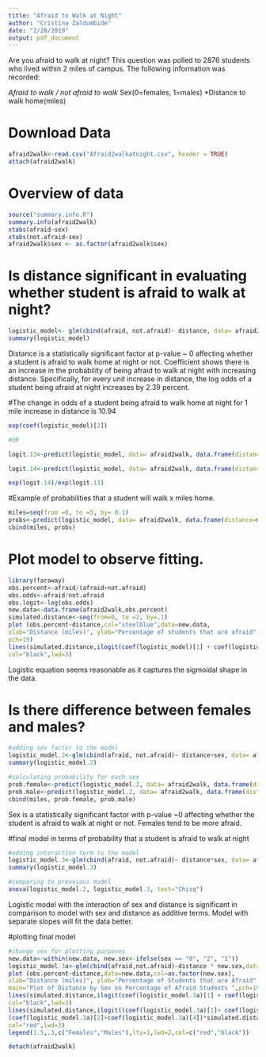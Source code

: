 ```yaml
---
title: "Afraid to Walk at Night"
author: "Cristina Zaldumbide"
date: "2/28/2019"
output: pdf_document
---
```


Are you afraid to walk at night? This question was polled to 2876 students who lived within 2 miles of campus. The following information was recorded:

*Afraid to walk / not afraid to walk
*Sex(0=females, 1=males)
*Distance to walk home(miles)

# Download Data
```r
afraid2walk<-read.csv("Afraid2walkatnight.csv", header = TRUE)
attach(afraid2walk)
```

# Overview of data
```r
source("summary.info.R")
summary.info(afraid2walk)
xtabs(afraid~sex)
xtabs(not.afraid~sex)
afraid2walk$sex <- as.factor(afraid2walk$sex)
```

# Is distance significant in evaluating whether student is afraid to walk at night?
```r
logistic_model<- glm(cbind(afraid, not.afraid)~ distance, data= afraid2walk, family= binomial(link="logit"))
summary(logistic_model)
```

Distance is a statistically significant factor at p-value ~ 0 affecting whether a student is afraid to walk home at night or not. Coefficient shows there is an increase in the probability of being afraid to walk at night with increasing distance. Specifically, for every unit increase in distance, the log odds of a student being afraid at night increases by 2.39 percent.


#The change in odds of a student being afraid to walk home at night for 1 mile increase in distance is 10.94
```r
exp(coef(logistic_model)[2])

#OR

logit.13<-predict(logistic_model, data= afraid2walk, data.frame(distance=13))

logit.14<-predict(logistic_model, data= afraid2walk, data.frame(distance=14))

exp(logit.14)/exp(logit.13)
```


#Example of probabilities that a student will walk x miles home. 
```r
miles=seq(from =0, to =5, by= 0.1)
probs<-predict(logistic_model, data= afraid2walk, data.frame(distance=miles), type="response")
cbind(miles, probs)
```
# Plot model to observe fitting.

```r
library(faraway)
obs.percent<-afraid/(afraid+not.afraid)
obs.odds<-afraid/not.afraid
obs.logit<-log(obs.odds)
new.data<-data.frame(afraid2walk,obs.percent)
simulated.distance<-seq(from=0, to =2, by=.1)
plot (obs.percent~distance,col="steelblue",data=new.data,
xlab="Distance (miles)", ylab="Percentage of students that are afraid",
pch=19)
lines(simulated.distance,ilogit(coef(logistic_model)[1] + coef(logistic_model)[2]*simulated.distance),
col="black",lwd=3)
```

Logistic equation seems reasonable as it captures the  sigmoidal shape in the data. 

# Is there difference between females and males?
```r
#adding sex factor to the model
logistic_model.2<-glm(cbind(afraid, not.afraid)~ distance+sex, data= afraid2walk, family= binomial(link="logit"))
summary(logistic_model.2)

#calculating probability for each sex
prob.female<-predict(logistic_model.2, data= afraid2walk, data.frame(distance=miles, sex="0"), type="response")
prob.male<-predict(logistic_model.2, data= afraid2walk, data.frame(distance=miles, sex="1"), type="response")
cbind(miles, prob.female, prob.male)
```

Sex is a statistically significant factor with p-value ~0  affecting whether the student is afraid to walk at night or not. Females tend to be more afraid. 

#final model in terms of probability that a student is afraid to walk at night
```r
#adding interaction term to the model
logistic_model.3<-glm(cbind(afraid, not.afraid)~ distance*sex, data= afraid2walk, family= binomial(link="logit"))
summary(logistic_model.3)

#comparing to preovious model
anova(logistic_model.2, logistic_model.3, test="Chisq")
```
Logistic model with the interaction of sex and distance is significant in comparison to model with sex and distance as additive terms. Model with separate slopes will fit the data better. 

#plotting final model
```r
#change sex for plotting purposes
new.data<-within(new.data, new.sex<-ifelse(sex == "0", "2", "1"))
logistic_model.3a<-glm(cbind(afraid,not.afraid)~distance * new.sex,data=new.data,family=binomial)
plot (obs.percent~distance,data=new.data,col=as.factor(new.sex),
xlab="Distance (miles)", ylab="Percentage of Students that are Afraid",
main="Plot of Distance by Sex on Percentage of Afraid Students ",pch=19)
lines(simulated.distance,ilogit(coef(logistic_model.3a)[1] + coef(logistic_model.3a)[2]*simulated.distance),
col="black",lwd=3)
lines(simulated.distance,ilogit((coef(logistic_model.3a)[1]+ coef(logistic_model.3a)[3])+
(coef(logistic_model.3a)[2]+coef(logistic_model.3a)[4])*simulated.distance),
col="red",lwd=3)
legend(1.5,.3,c("Females","Males"),lty=1,lwd=2,col=c("red","black"))
```

```r
detach(afraid2walk)
```


